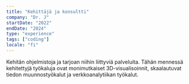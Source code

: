 ```yaml
---
title: "Kehittäjä ja konsultti"
company: "Dr. J"
startDate: "2022"
endDate: "2024"
type: "experience"
tags: ["coding"]
locale: "fi"
---
```


Kehitän ohjelmistoja ja tarjoan niihin liittyviä palveluita. Tähän mennessä kehitettyjä työkaluja ovat monimutkaiset 3D-visualisoinnit, skaalautuvat tiedon muunnostyökalut ja verkkoanalytiikan työkalut.